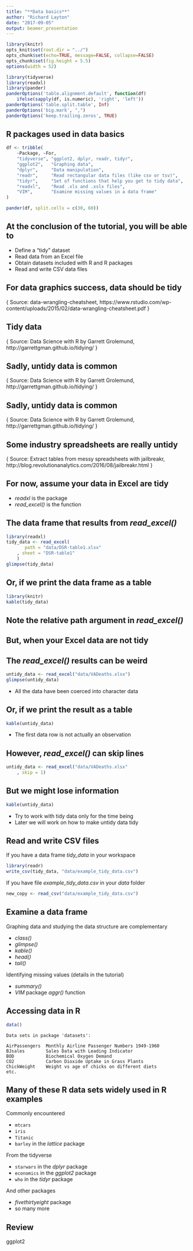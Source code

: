 ```yaml
---
title: "**Data basics**"
author: "Richard Layton"
date: "2017-09-05"
output: beamer_presentation
---
```


```r
library(knitr)
opts_knit$set(root.dir = "../")
opts_chunk$set(echo=TRUE, message=FALSE, collapse=FALSE)
opts_chunk$set(fig.height = 5.5)
options(width = 52)
```

```r
library(tidyverse)
library(readxl)
library(pander)
panderOptions('table.alignment.default', function(df)
    ifelse(sapply(df, is.numeric), 'right', 'left'))
panderOptions('table.split.table', Inf)
panderOptions('big.mark', ",")
panderOptions('keep.trailing.zeros', TRUE)
```

## R packages used in data basics

```r
df <- tribble(
	~Package, ~For,
	"tidyverse", "ggplot2, dplyr, readr, tidyr", 
	"ggplot2",   "Graphing data", 
	"dplyr",     "Data manipulation", 
	"readr",     "Read rectangular data files (like csv or tsv)", 
	"tidyr",     "Set of functions that help you get to tidy data",     "knitr",     "Dynamic documents", 
	"readxl",    "Read .xls and .xslx files",
	"VIM",       "Examine missing values in a data frame"
)
```

```r
pander(df, split.cells = c(30, 60))
```

## At the conclusion of the tutorial, you will be able to 

- Define a "tidy" dataset  
- Read data from an Excel file 
- Obtain datasets included with R and R packages 
- Read and write CSV data files 

\begin{center}
\includegraphics[scale=0.3]{../images/data-basics-excel-to-csv.png}
\end{center}




## For data graphics success, data should be tidy

\vspace{0.5\baselineskip}
\begin{center}
\includegraphics[scale=0.6]{../images/data-basics-tidy-schematic.png}
\end{center}

\vspace{5\baselineskip}
{\footnotesize
Source: data-wrangling-cheatsheet,  https://www.rstudio.com/wp-content/uploads/2015/02/data-wrangling-cheatsheet.pdf
}


## Tidy data

\vspace{1\baselineskip}
\begin{center}
\includegraphics[scale=0.4]{../images/tidy-4a.png}
\end{center}

\vspace{1\baselineskip}
{\footnotesize
Source: Data Science with R by Garrett Grolemund,   http://garrettgman.github.io/tidying/
}



## Sadly, untidy data is common

\vspace{0.5\baselineskip}
\begin{center}
\includegraphics[scale=0.4]{../images/tidy-5a.png}
\end{center}

\vspace{1\baselineskip}
{\footnotesize
Source: Data Science with R by Garrett Grolemund,   http://garrettgman.github.io/tidying/
}

## Sadly, untidy data is common

\vspace{0.5\baselineskip}
\begin{center}
\includegraphics[scale=0.4]{../images/tidy-7a.png}
\end{center}

\vspace{-1\baselineskip}
{\footnotesize
Source: Data Science with R by Garrett Grolemund,   http://garrettgman.github.io/tidying/
}

## Some industry spreadsheets are really untidy

\includegraphics[scale=0.5]{../images/data-basics-very-untidy-data.png}

\vspace{-0.5\baselineskip}
{\footnotesize
Source: Extract tables from messy spreadsheets with jailbreakr, http://blog.revolutionanalytics.com/2016/08/jailbreakr.html
}



## For now, assume your data in Excel are tidy

\includegraphics[scale=0.55]{../images/data-basics-excel-long.png}

\vspace{1\baselineskip}

- *readxl* is the package
- *read_excel()* is the function


## The data frame that results from  *read_excel()*

```r
library(readxl)
tidy_data <- read_excel(
       path = "data/DSR-table1.xlsx"
    , sheet = "DSR-table1"
    )
glimpse(tidy_data)
```

## Or, if we print the data frame as a table

```r
library(knitr)
kable(tidy_data)
```


## Note the relative path argument in *read_excel()*

\begin{center}
\includegraphics[scale=0.4]{../images/data-basics-relative-path.png}
\end{center}


## But, when your Excel data are not tidy

\begin{center}
\includegraphics[scale=0.55]{../images/data-basics-excel-not-tidy.png}
\end{center}

## The *read_excel()* results can be weird


```r
untidy_data <- read_excel("data/VADeaths.xlsx")
glimpse(untidy_data)
```

- All the data have been coerced into character data

## Or, if we print the result as a table

```r
kable(untidy_data)
```

- The first data row is not actually an observation 



## However,  *read_excel()* can skip lines 

\begin{center}
\includegraphics[scale=0.55]{../images/data-basics-excel-not-tidy.png}
\end{center}

```r
untidy_data <- read_excel("data/VADeaths.xlsx"
	, skip = 1)
```


## But we might lose information 

```r
kable(untidy_data)
```

- Try to work with tidy data only for the time being  
- Later we will work on how to make untidy data tidy
 
 
 
 
## Read and write CSV files

If you have a data frame *tidy_data* in your workspace

```r
library(readr)
write_csv(tidy_data, "data/example_tidy_data.csv")
```

If you have file *example_tidy_data.csv* in your *data* folder 
```r
new_copy <- read_csv("data/example_tidy_data.csv")
```




## Examine a data frame

Graphing data and studying the data structure are complementary

- *class()*
- *glimpse()*
- *kable()*  
- *head()*
- *tail()*

Identifying missing values (details in the tutorial)

- *summary()* 
- *VIM* package *aggr()* function 





##  Accessing data in R

```r
data()
```

```
Data sets in package 'datasets':

AirPassengers  Monthly Airline Passenger Numbers 1949-1960
BJsales        Sales Data with Leading Indicator
BOD            Biochemical Oxygen Demand
CO2            Carbon Dioxide Uptake in Grass Plants
ChickWeight    Weight vs age of chicks on different diets
etc. 
```

##  Many of these R data sets widely used in R examples 

Commonly encountered 

- `mtcars`
- `iris`
- `Titanic`
- `barley` in the *lattice* package

From the tidyverse

- `starwars` in the *dplyr* package
- `economics` in the *ggplot2* package 
- `who` in the *tidyr* package 

And other packages

- *fivethirtyeight* package 
- so many more 


## Review

\begin{columns}[T]

\begin{column}[T]{0.5\textwidth}

package::function()

\begin{itemize}
\item readxl::read\_excel()
\item readr::write\_csv()
\item readr::read\_csv()
\item tibble::glimpse()
\item knitr::kable()
\item VIM::aggr()
\end{itemize}

\end{column}
\begin{column}[T]{0.5\textwidth}

base R functions

\begin{itemize}
\item data()
\item class()
\item head()
\item tail()
\item summary()
\item unloadNamespace()
\item search()
\end{itemize}

\end{column}
\end{columns}

ggplot2

\begin{itemize}
\item geom\_smooth(method = lm, se = FALSE)
\end{itemize}
